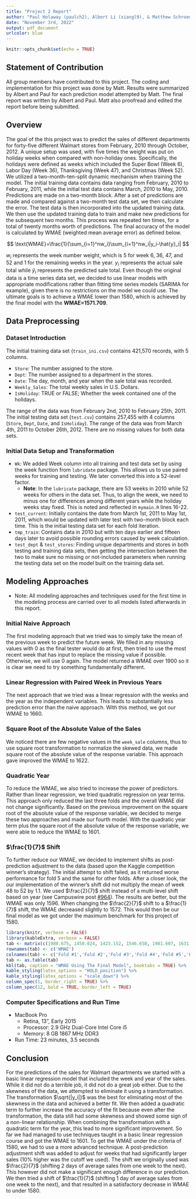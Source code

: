```yaml
---
title: "Project 2 Report"
author: "Paul Holaway (paulch2), Albert Li (xiangl9), & Matthew Schroeder (mas5)"
date: "November 3rd, 2022"
output: pdf_document
urlcolor: blue
---
```


```r
knitr::opts_chunk$set(echo = TRUE)
```

## Statement of Contribution

All group members have contributed to this project. The coding and implementation for this project was done by Matt. Results were summarized by Albert and Paul for each prediction model attempted by Matt. The final report was written by Albert and Paul. Matt also proofread and edited the report before being submitted.

## Overview

The goal of the this project was to predict the sales of different departments for forty-five different Walmart stores from February, 2010 through October, 2012. A unique setup was used, with five times the weight was put on holiday weeks when compared with non-holiday ones. Specifically, the holidays were defined as weeks which included the Super Bowl (Week 6), Labor Day (Week 36), Thanksgiving (Week 47), and Christmas (Week 52). We utilized a two-month-ten-split dynamic mechanism when training the model. The initial training data contains data ranging from February, 2010 to February, 2011, while the initial test data contains March, 2010 to May, 2010. Predictions are made on a two-month block. After a set of predictions are made and compared against a two-month test data set, we then calculate the error. The test data is then incorporated into the updated training data. We then use the updated training data to train and make new predictions for the subsequent two months. This process was repeated ten times, for a total of twenty months worth of predictions. The final accuracy of the model is calculated by WMAE (weighted mean average error) as defined below.

$$
\text{WMAE}=\frac{1}{\sum_{i=1}^nw_i}\sum_{i=1}^nw_i|y_i-\hat{y}_i|
$$

$w_i$ represents the week number weight, which is 5 for week 6, 36, 47, and 52 and 1 for the remaining weeks in the year. $y_i$ represents the actual sale total while $\hat{y}_i$ represents the predicted sale total. Even though the original data is a time series data set, we decided to use linear models with appropriate modifications rather than fitting time series models (SARIMA for example), given there is no restrictions on the model we could use. The ultimate goals is to achieve a WMAE lower than 1580, which is achieved by the final model with the **WMAE=1571.709**.

## Data Preprocessing

### Dataset Introduction

The initial training data set (`train_ini.csv`) contains 421,570 records, with 5 columns.

* `Store`: The number assigned to the store.
* `Dept`: The number assigned to a department in the stores.
* `Date`: The day, month, and year when the sale total was recorded.
* `Weekly_Sales`: The total weekly sales in U.S. Dollars.
* `IsHoliday`: TRUE or FALSE; Whether the week contained one of the holidays.

The range of the data was from February 2nd, 2010 to February 25th, 2011. The initial testing data set (`test.csv`) contains 257,455 with 4 columns (`Store`, `Dept`, `Date`, and `IsHoliday`). The range of the data was from March 4th, 2011 to October 26th, 2012. There are no missing values for both data sets.

### Initial Data Setup and Transformation

* `Wk`: We added Week column into all training and test data set by using the week function from `lubridate` package. This allows us to use paired weeks for training and testing. We later converted this into a 52-level factor. 
  * **Note**: In the `lubricate` package, there are 53 weeks in 2010 while 52 weeks for others in the data set. Thus, to align the week, we need to minus one for differences among different years while the holiday weeks stay fixed. This is noted and reflected in `mymain.R` lines 16-22.
* `test_current`: Initially contains the date from March 1st, 2011 to May 1st, 2011, which would be updated with later test with two-month block each time. This is the initial testing data set for each fold iteration. 
* `tmp_train`: Contains data in 2010 but with ten days earlier and fifteen days later to avoid possible rounding errors caused by week calculation.
* `test_dept` & `test_stores`: Finding unique departments and stores in both testing and training data sets, then getting the intersection between the two to make sure no missing or not-included parameters when running the testing data set on the model built on the training data set. 

## Modeling Approaches

* Note: All modeling approaches and techniques used for the first time in the modeling process are carried over to all models listed afterwards in this report.

### Initial Naive Approach

The first modeling approach that we tried was to simply take the mean of the previous week to predict the future week. We filled in any missing values with 0 as the final tester would do at first, then tried to use the most recent week that has input to replace the missing value if possible. Otherwise, we will use 0 again. The model returned a WMAE over 1900 so it is clear we need to try something fundamentally different.

### Linear Regression with Paired Week in Previous Years

The next approach that we tried was a linear regression with the weeks and the year as the independent variables. This leads to substantially less prediction error than the naive approach. With this method, we got our WMAE to 1660.

### Square Root of the Absolute Value of the Sales

We noticed there are few negative values in the `week_sale` columns, thus to use square root transformation to normalize the skewed data, we made square root of the absolute value of the response variable. This approach gave improved the WMAE to 1622.

### Quadratic Year

To reduce the WMAE, we also tried to increase the power of predictors. Rather than linear regression, we tried quadratic regression on year terms. This approach only reduced the last three folds and the overall WMAE did not change significantly. Based on the previous improvement on the square root of the absolute value of the response variable, we decided to merge these two approaches and made our fourth model. With the quadratic year term plus the square root of the absolute value of the response variable, we were able to reduce the WMAE to 1601.

### $\frac{1}{7}$ Shift

To further reduce our WMAE, we decided to implement shifts as post-prediction adjustment to the data (based upon the Kaggle competition winner's strategy). The initial attempt to shift failed, as it returned worse performance for fold 5 and the same for other folds. After a closer look, the our implementation of the winner’s shift did not multiply the mean of week 48 to 52 by 1.1. We used $\frac{2}{7}$ shift instead of a multi-level shift based on year (see Campuswire post [#964](https://campuswire.com/c/G3D46BBBA/feed/964)). The results are better, but the WMAE was only 1596. When changing the $\frac{2}{7}$ shift to a $\frac{1}{7}$ shift, the WMAE decreased slightly to 1572. This would then be our final model as we got under the maximum benchmark for this project of 1580.

```r
library(knitr, verbose = FALSE)
library(kableExtra, verbose = FALSE)
tab <- matrix(c(1980.675, 1450.024, 1423.152, 1546.650, 1981.607, 1631.344, 1680.139, 1347.620, 1348.592, 1327.288, 1571.709), ncol=11, byrow=TRUE)
rownames(tab) <- c('WMAE')
colnames(tab) <- c('Fold #1','Fold #2','Fold #3','Fold #4','Fold #5','Fold #6','Fold #7','Fold #8','Fold #9','Fold #10','Average')
tab <- as.table(tab)
kbl(tab, caption = "WMAE Using The Final Model", booktabs = TRUE) %>%
kable_styling(latex_options = "HOLD_position") %>%
kable_styling(latex_options = "scale_down") %>%
column_spec(1, border_right = TRUE) %>%
column_spec(12, bold = TRUE, border_left = TRUE)
```

### Computer Specifications and Run Time

* MacBook Pro
  * Retina, 13", Early 2015
  * Processor: 2.9 GHz Dual-Core Intel Core i5
  * Memory: 8 GB 1867 MHz DDR3
* Run Time: 23 minutes, 3.5 seconds

## Conclusion

For the predictions of the sales for Walmart departments we started with a basic linear regression model that included the week and year of the sales. While it did not do a terrible job, it did not do a great job either. Due to the skewness of the data, we attempted to eliminate it using a transformation. The transformation $\sqrt{|y_i|}$ was the best for eliminating most of the skewness in the data and achieved a better fit. We then added a quadratic term to further increase the accuracy of the fit because even after the transformation, the data still had some skewness and showed some sign of a non-linear relationship. When combining the transformation with a quadratic term for the year, this lead to more significant improvement. So far we had managed to use techniques taught in a basic linear regression course and got the WMAE to 1601. To get the WMAE under the criteria of 1580, we had to use a more advanced technique. A post-prediction adjustment shift was added to adjust for weeks that had significantly larger sales (10% higher was the cutoff we used). The shift we originally used was $\frac{2}{7}$ (shifting 2 days of average sales from one week to the next). This however did not make a significant enough difference in our prediction. We then tried a shift of $\frac{1}{7}$ (shifting 1 day of average sales from one week to the next), and that resulted in a satisfactory decrease in WMAE to under 1580.